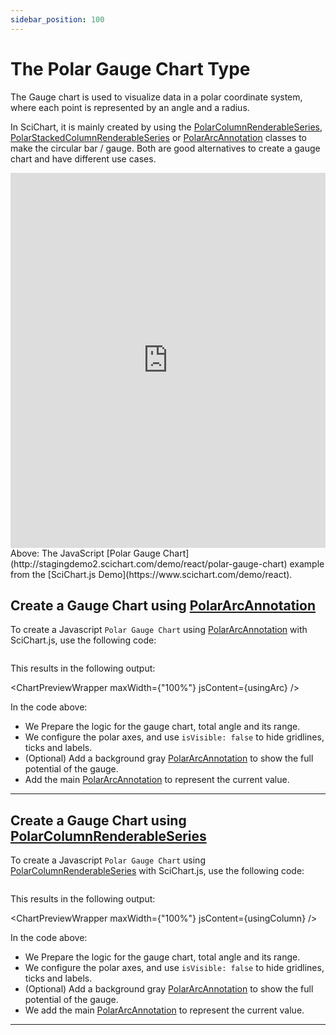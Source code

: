 ```yaml
---
sidebar_position: 100
---
```




# The Polar Gauge Chart Type

The Gauge chart is used to visualize data in a polar coordinate system, where each point is represented by an angle and a radius.

In SciChart, it is mainly created by using the [PolarColumnRenderableSeries](https://www.scichart.com/documentation/js/v4/typedoc/classes/polarcolumnrenderableseries.html), [PolarStackedColumnRenderableSeries](https://www.scichart.com/documentation/js/v4/typedoc/classes/polarstackedcolumnrenderableseries.html) or [PolarArcAnnotation](https://www.scichart.com/documentation/js/v4/typedoc/classes/polararcannotation.html) classes to make the circular bar / gauge. Both are good alternatives to create a gauge chart and have different use cases.

<iframe src="http://stagingdemo2.scichart.com/demo/iframe/polar-gauge-chart" width="100%" height="600px" frameborder="0"></iframe>

<div style={{textAlign: "center"}}>
    Above: The JavaScript [Polar Gauge Chart](http://stagingdemo2.scichart.com/demo/react/polar-gauge-chart) example from the [SciChart.js Demo](https://www.scichart.com/demo/react).
</div>

## Create a Gauge Chart using [PolarArcAnnotation](https://www.scichart.com/documentation/js/v4/typedoc/classes/polararcannotation.html)

To create a Javascript `Polar Gauge Chart` using [PolarArcAnnotation](https://www.scichart.com/documentation/js/v4/typedoc/classes/polararcannotation.html) with SciChart.js, use the following code:

```ts file=./UsingArc/demo.js start=region_A_start end=region_A_end
```

This results in the following output:

<ChartPreviewWrapper maxWidth={"100%"} jsContent={usingArc} />

In the code above:
- We Prepare the logic for the gauge chart, total angle and its range.
- We configure the polar axes, and use `isVisible: false` to hide gridlines, ticks and labels.
- (Optional) Add a background gray [PolarArcAnnotation](https://www.scichart.com/documentation/js/v4/typedoc/classes/polararcannotation.html) to show the full potential of the gauge.
- Add the main [PolarArcAnnotation](https://www.scichart.com/documentation/js/v4/typedoc/classes/polararcannotation.html) to represent the current value.

---


## Create a Gauge Chart using [PolarColumnRenderableSeries](https://www.scichart.com/documentation/js/v4/typedoc/classes/polarcolumnrenderableseries.html)

To create a Javascript `Polar Gauge Chart` using [PolarColumnRenderableSeries](https://www.scichart.com/documentation/js/v4/typedoc/classes/polarcolumnrenderableseries.html) with SciChart.js, use the following code:

```ts file=./UsingColumn/demo.js start=region_A_start end=region_A_end
```

This results in the following output:

<ChartPreviewWrapper maxWidth={"100%"} jsContent={usingColumn} />

In the code above:
- We Prepare the logic for the gauge chart, total angle and its range.
- We configure the polar axes, and use `isVisible: false` to hide gridlines, ticks and labels.
- (Optional) Add a background gray [PolarArcAnnotation](https://www.scichart.com/documentation/js/v4/typedoc/classes/polararcannotation.html) to show the full potential of the gauge.
- We add the main [PolarArcAnnotation](https://www.scichart.com/documentation/js/v4/typedoc/classes/polararcannotation.html) to represent the current value.

---


